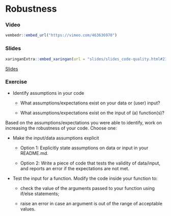 # Robustness

### Video

```r
vembedr::embed_url("https://vimeo.com/463636970")
```

### Slides

```r
xaringanExtra::embed_xaringan(url = "slides/slides_code-quality.html#21", ratio = "4:3")
```
[Slides](slides/slides_code-quality.html#21)

### Exercise

* Identify assumptions in your code
  
  * What assumptions/expectations exist on your data or (user) input?
  
  * What assumptions/expectations exist on the input of (a) function(s)?

Based on the assumptions/expectations you were able to identify, work on increasing the robustness of your code.
Choose one:

* Make the input/data assumptions explicit
  
  * Option 1: Explicitly state assumptions on data or input in your README.md.
  
  * Option 2: Write a piece of code that tests the validity of data/input, and reports an error if the expectations are not met.

* Test the input for a function. Modify the code inside your function to:
  
  * check the value of the arguments passed to your function using if/else statements;
  
  * raise an error in case an argument is out of the range of acceptable values.
